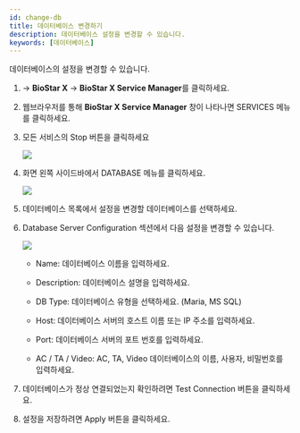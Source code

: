 ```yaml
---
id: change-db
title: 데이터베이스 변경하기
description: 데이터베이스 설정을 변경할 수 있습니다.
keywords: [데이터베이스]
---
```


데이터베이스의 설정을 변경할 수 있습니다.

1. <Start/> → **BioStar X** → **BioStar X Service Manager**를 클릭하세요.

1. 웹브라우저를 통해 **BioStar X Service Manager** 창이 나타나면 <Cmd>SERVICES</Cmd> 메뉴를 클릭하세요.

1. 모든 서비스의 <Cmd>Stop</Cmd> 버튼을 클릭하세요

    <Image src='/img/common/biostarx-tutoria-service-manager-services-stop.png' alone />

1. 화면 왼쪽 사이드바에서 <Cmd>DATABASE</Cmd> 메뉴를 클릭하세요.

    <Image src='/img/common/biostarx-tutoria-service-manager-database.png' alone />

1. 데이터베이스 목록에서 설정을 변경할 데이터베이스를 선택하세요.

1. <Cmd>Database Server Configuration</Cmd> 섹션에서 다음 설정을 변경할 수 있습니다.

    <Image src='/img/common/biostarx-tutoria-service-manager-database-configuration.png' alone />

    - <Cmd>Name</Cmd>: 데이터베이스 이름을 입력하세요.

    - <Cmd>Description</Cmd>: 데이터베이스 설명을 입력하세요.

    - <Cmd>DB Type</Cmd>: 데이터베이스 유형을 선택하세요. (Maria, MS SQL)

    - <Cmd>Host</Cmd>: 데이터베이스 서버의 호스트 이름 또는 IP 주소를 입력하세요.

    - <Cmd>Port</Cmd>: 데이터베이스 서버의 포트 번호를 입력하세요.

    - <Cmd>AC</Cmd> / <Cmd>TA</Cmd> / <Cmd>Video</Cmd>: AC, TA, Video 데이터베이스의 이름, 사용자, 비밀번호를 입력하세요.

1. 데이터베이스가 정상 연결되었는지 확인하려면 <Cmd>Test Connection</Cmd> 버튼을 클릭하세요.

1. 설정을 저장하려면 <Cmd>Apply</Cmd> 버튼을 클릭하세요.


